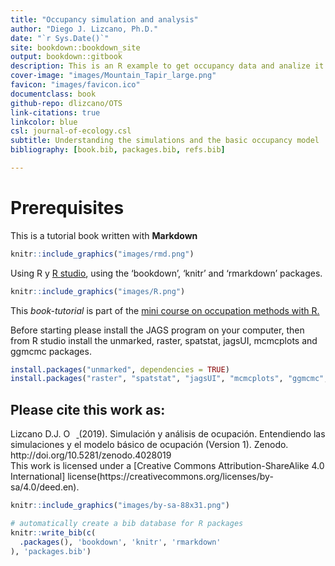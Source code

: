 --- 
title: "Occupancy simulation and analysis"
author: "Diego J. Lizcano, Ph.D."
date: "`r Sys.Date()`"
site: bookdown::bookdown_site
output: bookdown::gitbook
description: This is an R example to get occupancy data and analize it.
cover-image: "images/Mountain_Tapir_large.png"
favicon: "images/favicon.ico"
documentclass: book
github-repo: dlizcano/OTS
link-citations: true
linkcolor: blue
csl: journal-of-ecology.csl
subtitle: Understanding the simulations and the basic occupancy model
bibliography: [book.bib, packages.bib, refs.bib]

---

# Prerequisites

This is a tutorial book written with **Markdown**

```{r echo=FALSE, fig.align='left', fig.width=2}
knitr::include_graphics("images/rmd.png")
```


Using  R y [R studio](https://www.rstudio.com/), using the 'bookdown', 'knitr' and 'rmarkdown' packages.

```{r echo=FALSE, fig.align='left', fig.width=2}
knitr::include_graphics("images/R.png")
```


This _book-tutorial_ is part of the [mini course on occupation methods with R.](http://dlizcano.github.io/OTS)

Before starting please install the JAGS program on your computer, then from R studio install the unmarked, raster, spatstat, jagsUI, mcmcplots and ggmcmc packages.

```{r eval=FALSE}
install.packages("unmarked", dependencies = TRUE)
install.packages("raster", "spatstat", "jagsUI", "mcmcplots", "ggmcmc", dependencies = TRUE)
```


## Please cite this work as:

Lizcano D.J.
  <a itemprop="sameAs" content="https://orcid.org/0000-0002-9648-0576" href="https://orcid.org/0000-0002-9648-0576" target="orcid.widget" rel="me noopener noreferrer" style="horizontal-align:left;">
  <img src="https://orcid.org/sites/default/files/images/orcid_16x16.png" style="width:1em;margin-right:.5em;" alt="ORCID iD icon">
  </a> (2019). Simulación y análisis de ocupación. Entendiendo las simulaciones y el modelo básico de ocupación (Version 1). Zenodo. http://doi.org/10.5281/zenodo.4028019  
This work is licensed under a [Creative Commons Attribution-ShareAlike 4.0 International] license(https://creativecommons.org/licenses/by-sa/4.0/deed.en).

```{r echo=FALSE, fig.align='left', fig.width=3}
knitr::include_graphics("images/by-sa-88x31.png")
```


```{r include=FALSE}
# automatically create a bib database for R packages
knitr::write_bib(c(
  .packages(), 'bookdown', 'knitr', 'rmarkdown'
), 'packages.bib')
```
